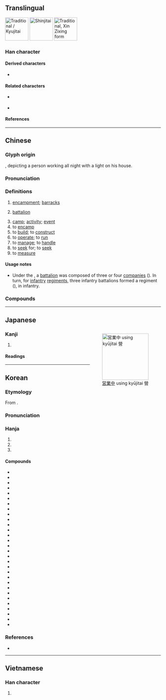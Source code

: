 {{also|営|营}}
{{character info}}
==Translingual==
{{Han simplified forms|營|営|营}}
[[File:營 Chinese Traditional & Japanese Kyujitai.jpg|thumb|75px|Traditional / Kyujitai]]
[[File:営 Japanese Shinjitai.jpg|thumb|75px|Shinjitai]]
[[File:營 Chinese Xin Zixing.jpg|thumb|75px|Traditional, [[w:Xin Zixing|Xin Zixing]] form]]

===Han character===
{{Han char|rn=86|rad=火|as=13|asm++=12|sn=17|snm++=16|four=99606|canj=FFBRR|ids=⿱𤇾吕(G),⿱𤇾呂(HTJKV)}}

====Derived characters====
* {{l|mul|[[巆]], [[𢥏]], [[攚]], [[瀯]], [[櫿]], [[𤒨]], [[㹚]], [[𤫎]], [[𫑔]], [[㿘]], [[𥗞]], [[𧕍]]}}

====Related characters====
* {{l|mul|営}} {{q|Japanese [[shinjitai]]}}
* {{l|mul|营}} {{q|[[Simplified Chinese]]}}

====References====
{{Han ref|kx=0684.170|dkj=19457|dj=1096.120|hdz=32237.050|uh=71DF}}

----

==Chinese==
{{zh-forms|s=营}}

===Glyph origin===
{{Han etym}}
{{Han compound|熒|宮|ls=psc|c1=p|c2=s|t2=palace|abb1=y|abb2=y}}, depicting a person working all night with a light on his house.

===Pronunciation===
{{zh-pron
|m=yíng
|m-s=
|c=jing4
|c-t=
|g=
|h=pfs=yàng/yìn;gd=yang2/yin2
|h_note=Sixian: yàng - vernacular; yìn - literary
Meixian: yang2 - vernacular; yin2 - literary
|j=
|mb=iâng/ě̤ng
|mb_note=iâng - vernacular; ě̤ng - literary
|md=iàng/ìng
|md_note=iàng - vernacular; ìng - litearry
|mn=iâⁿ/êng
|mn_note=iâⁿ - vernacular, êng - literary
|mn-t=ian5/iong5
|mn-t_note=ian5 - vernacular; iong5 - literary
|w=3hhion,3hhin
|x=
|mc=y
|oc=y
|ma=
|cat=n,v
}}

===Definitions===
{{zh-hanzi}}

# [[encampment]]; [[barracks]]
# {{lb|zh|military}} [[battalion]]
# [[camp]]; [[activity]]; [[event]]
# to [[encamp]]
# to [[build]]; to [[construct]]
# to [[operate]]; to [[run]]
# to [[manage]]; to [[handle]]
# to [[seek]] for; to [[seek]]
# to [[measure]]

====Usage notes====
* {{sense|military}} Under the {{w|National Revolutionary Army}}, a [[battalion]] was composed of three or four [[companies]] ({{zh-l|連}}). In turn, for [[infantry]] [[regiment]]s, three infantry battalions formed a regiment ({{zh-l|團}}), in infantry.

===Compounds===
{{zh-der|不營|不鑽營|佈陣安營|偷營|偷營劫寨|傾身營救|入營|公營|公營事業|公營企業|公營電視|共同經營|共營|兵營|兼營|劫營|勞改營|合營|國營|國營事業|國營貿易|夏令營|多角經營|大本營|大農經營|天體營|央浼營幹|安營|安營下寨|安營紮寨|宿營|專營|小本經營|屏營|左營|幹營生|怔營|惟利是營|慘澹經營|拔營|插箭遊營|斫營|新營|柳營|植黨營私|步步為營|民營|民營企業|民營化|永續經營|汲汲營營|沒本營生|沒營生|沒營養|活廠經營|澹淡經營|營作|營利|營利稅|營力|營勾|營區|營口市|營哨|營商|營地|營壘|營寨|營州|營工|營帳|營幹|營建|營建業|營房|營收|營救|營業|營業利益|營業員|營業收入|營業日|營業機關|營業稅|營業費用|營業車|營業額|營求|營活|營混子|營火|營火會|營營|營營役役|營生|營田|營療|營盤|營福|營私|營私舞弊|營窟|營繕|營舍|營葬|營衛|營謀|營販|營辦|營造|營造尺|營造法式|營運|營隊|營養|營養不良|營養午餐|營養失調|營養學|營養素|營首|特殊營業|狗苟蠅營|異營性|直營|研習營|私營|紮營|細柳營|結營|結黨營私|經營|綠營|老營|老營兒|老營生|聯營|聯營公車|自然營力|自營|自營性|花柳營|花營錦陣|苟營|苦心經營|蠅營|蠅營狗苟|行營|賣俏營奸|賣公營私|軍營|農業經營|巡防營|連營畫角|連鎖經營|遊營撞屍|野營|錦營花陣|錦陣花營|鑽營|陣營|集中營|難民營|露營|鄭營|南營|上營|樊營|孫王營|侯營|沈營|營口|肖營|朱營|胡家營|丁家營|汪營|椿木營|黃家營|蔡家營|大樹營|營前|右營}}

----

==Japanese==
{{ja-kanji forms|営|營}}
<div style="float:right;">[[File:Japanese &quot;open&quot; sign in Kyujitai characters.jpg|thumb|150px|[[営業中]] using kyūjitai 營]]</div>

===Kanji===
{{ja-kanji|grade=|rs=火13|shin=営}}

# {{ja-kyujitai spelling of|営|lang=ja}}

====Readings====
{{ja-readings
|on=えい
|kun=いとなむ
}}

----

==Korean==

===Etymology===
From {{der|ko|ltc|sort=영|-}} {{ltc-l|營}}.
{{hanja-ety
|dk={{hanja-dongguk|ᄋᆑᇰ|yuyeng}}
|m={{hanja-hunmong|여ᇰ|yeng|官衙#중07B}}
|mh=[[바오달|바오달〮]] 여ᇰ
|m2={{hanja-gwangju|영|yeng}}
|m2h=[[집]] 영
|m3={{hanja-sinjeung|영|yeng}}
|m3h=[[ᄆᆡᇰᄀᆞᆯ다|ᄆᆡᆼᄀᆞᆯ]] 영
|em={{hanja-juhae|영|yeng}}
|emun=[[혜아리다|혜아릴]] 영
}}
===Pronunciation===
{{ko-hanja-pron|영}}

===Hanja===
{{ko-hanja-search}}
{{ko-hanja|경영하다|경영할|영}}

# {{hanja form of|영|[[encampment]]; [[barracks]]}}
# {{hanja form of|영|to [[manage]]; to [[operate]]}}
# {{hanja form of|영|to [[build]]; to [[construct]]}}

====Compounds====
{{der-top3|Compounds}}
* {{ko-l|운영|運營}}
* {{ko-l|경영|經營}}
* {{ko-l|진영|陣營}}
* {{ko-l|영양|營養}}
* {{ko-l|영업|營業}}
* {{ko-l|영리|營利}}
* {{ko-l|국영|國營}}
* {{ko-l|영위|營爲}}
* {{ko-l|영창|營倉}}
* {{ko-l|관영|官營}}
* {{ko-l|조영|造營}}
* {{ko-l|통영|統營}}
* {{ko-l|병영|兵營}}
* {{ko-l|직영|直營}}
* {{ko-l|시영|市營}}
* {{ko-l|입영|入營}}
* {{ko-l|공영|公營}}
* {{ko-l|영농|營農}}
* {{ko-l|겸영|兼營}}
* {{ko-l|영조|營造}}
* {{ko-l|영생|營生}}
* {{ko-l|영외|營外}}
* {{ko-l|군영|軍營}}
* {{ko-l|야영|野營}}
* {{ko-l|영역|營域}}
* {{ko-l|민영|民營}}
* {{ko-l|영내|營內}}
* {{ko-l|영문|營門}}
* {{ko-l|영소|營所}}
* {{ko-l|탈영|脫營}}
{{der-bottom}}

===References===
* {{R:hanjadoc|6919}}

----

==Vietnamese==

===Han character===
{{vi-readings|reading=dinh, doanh|rs=火13}}

# {{rfdef|vi|sort=火13}}